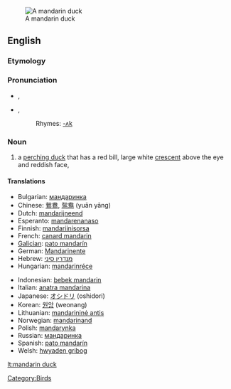 [[Image:Mandarin.duck.arp.jpg|thumb|A mandarin duck]]
==English==

===Etymology===
{{rfe}}

===Pronunciation===
* {{a|UK}} {{IPA|/ˈmændərɪn dʌk/}}, {{SAMPA|/"m{nd@rIn dVk/}}
* {{a|US}} {{IPA|/ˈmændərɪn dʌk/}}, {{SAMPA|/"m{nd@rIn dVk/}}
*: Rhymes: [[Rhymes:English:-ʌk|-ʌk]]

===Noun===
{{wikipedia}}
{{en-noun|sg=[[mandarin]] [[duck]]}}

# a [[perching duck]] that has a red bill, large white [[crescent]] above the eye and reddish face, {{spelink|Aix galericulata}}

====Translations====
{{trans-top|bird}}
* Bulgarian: [[мандаринка]] {{f}}
* Chinese: [[鴛鴦]], [[鸳鸯]] (yuān yāng)
* Dutch: [[mandarijneend]]
* Esperanto: [[mandarenanaso]]
* Finnish: [[mandariinisorsa]]
* French: [[canard mandarin]] {{m}}
* [[Galician]]: [[pato mandarín]] {{m}}
* German: [[Mandarinente]] {{f}}
* Hebrew: [[מנדרין סיני]] {{m}}
* Hungarian: [[mandarinréce]]
{{trans-mid}}
* Indonesian: [[bebek mandarin]]
* Italian: [[anatra mandarina]] {{f}}
* Japanese: [[オシドリ]] (oshidori)
* Korean: [[원앙]] (weonang)
* Lithuanian: [[mandarininė antis]]
* Norwegian: [[mandarinand]]
* Polish: [[mandarynka]] {{f}}
* Russian: [[мандаринка]] {{f}}
* Spanish: [[pato mandarín]] {{m}}
* Welsh: [[hwyaden gribog]]
{{trans-bottom}}

[[Category:Birds]]

[[lt:mandarin duck]]